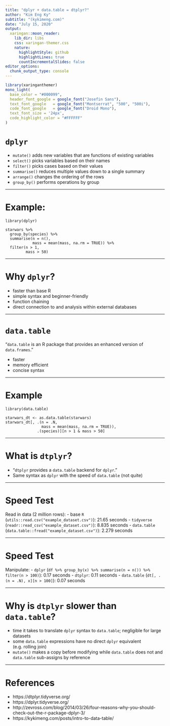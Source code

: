 ```yaml
---
title: "dplyr + data.table = dtplyr?"
author: "Kim Eng Ky"
subtitle: "(kykimeng.com)"
date: "July 15, 2020"
output:
  xaringan::moon_reader:
    lib_dir: libs
    css: xaringan-themer.css
    nature:
      highlightStyle: github
      highlightLines: true
      countIncrementalSlides: false
editor_options: 
  chunk_output_type: console
---
```


```r
library(xaringanthemer)
mono_light(
  base_color = "#000099",
  header_font_google = google_font("Josefin Sans"),
  text_font_google   = google_font("Montserrat", "500", "500i"),
  code_font_google   = google_font("Droid Mono"),
  text_font_size = '24px',
  code_highlight_color = "#FFFFFF"
)
```

# `dplyr`

- `mutate()` adds new variables that are functions of existing variables
- `select()` picks variables based on their names
- `filter()` picks cases based on their values
- `summarise()` reduces multiple values down to a single summary
- `arrange()` changes the ordering of the rows
- `group_by()` performs operations by group

---

# Example:

```
library(dplyr)

starwars %>%
  group_by(species) %>%
  summarise(n = n(),
            mass = mean(mass, na.rm = TRUE)) %>%
  filter(n > 1,
         mass > 50)
```

---

# Why `dplyr`?

- faster than base R
- simple syntax and beginner-friendly
- function chaining 
- direct connection to and analysis within external databases

---

# `data.table`

"`data.table` is an R package that provides an enhanced version of `data.frames`." 

- faster
- memory efficient 
- concise syntax

---

# Example

```
library(data.table)

starwars_dt <- as.data.table(starwars)
starwars_dt[, .(n = .N, 
                mass = mean(mass, na.rm = TRUE)),
              .(species)][n > 1 & mass > 50]
```

---

# What is `dtplyr`?

- "`dtplyr` provides a `data.table` backend for `dplyr`." 
- Same syntax as `dplyr` with the speed of `data.table` (not quite)

---

# Speed Test

Read in data (2 million rows):
- base `R` (`utils::read.csv("example_dataset.csv")`): 21.65 seconds
- `tidyverse` (`readr::read_csv("example_dataset.csv")`): 8.835 seconds
- `data.table` (`data.table::fread("example_dataset.csv")`): 2.279 seconds

---

# Speed Test

Manipulate:
- `dplyr` (`df %>% group_by(x) %>% summarise(n = n()) %>% filter(n > 100)`): 0.17 seconds
- `dtplyr`: 0.11 seconds
- `data.table` (`dt[, .(n = .N), x][n > 100]`): 0.07 seconds

---

# Why is `dtplyr` slower than `data.table`?

- time it takes to translate `dplyr` syntax to `data.table`; negligible for large datasets
- some `data.table` expressions have no direct `dplyr` equivalent (e.g. rolling join)
- `mutate()` makes a copy before modifying while `data.table` does not and `data.table` sub-assigns by reference

---

# References

- https://dtplyr.tidyverse.org/
- https://dplyr.tidyverse.org/
- http://zevross.com/blog/2014/03/26/four-reasons-why-you-should-check-out-the-r-package-dplyr-3/
- https://kykimeng.com/posts/intro-to-data-table/